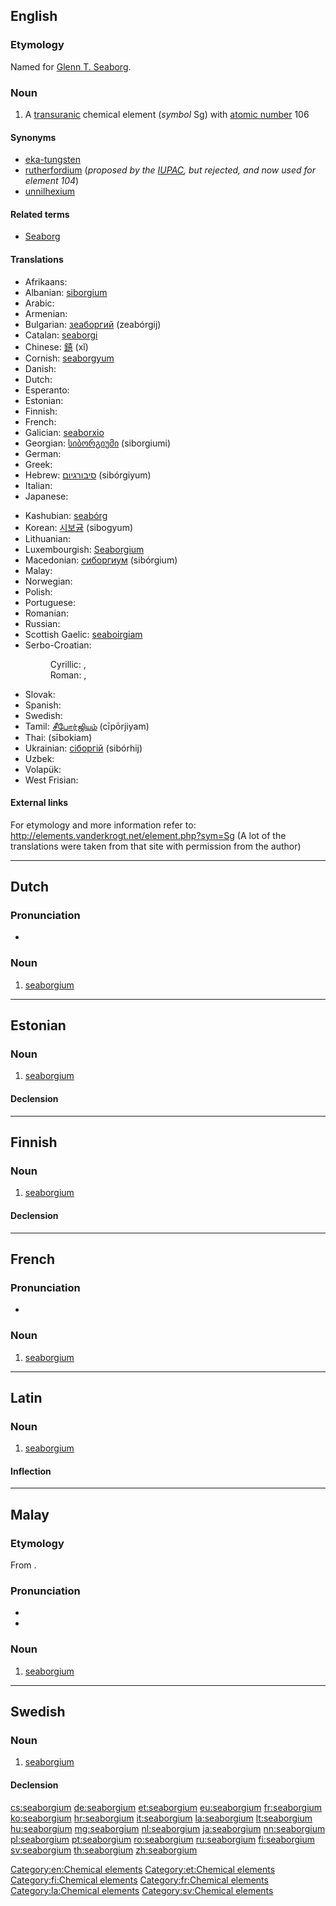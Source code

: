{{also|Seaborgium}}
==English==

{{elements|Sg|dubnium|Db|bohrium|Bh}}

===Etymology===
Named for [[w:Glenn T. Seaborg|Glenn T. Seaborg]].

===Noun===
{{en-noun|-}}
{{wikipedia}}

# A [[transuranic]] chemical element (''symbol'' Sg) with [[atomic number]] 106

====Synonyms====
* [[eka-tungsten]] {{qualifier|used before the element was discovered}}
* [[rutherfordium]] (''proposed by the [[w:IUPAC|IUPAC]], but rejected, and now used for element 104'')
* [[unnilhexium]] {{qualifier|used before the element was officially named}}

====Related terms====
* [[w:Glenn T. Seaborg|Seaborg]]

====Translations====
{{trans-top|chemical element with atomic number 106}}
* Afrikaans: {{t-|af|seaborgium}}
* Albanian: [[siborgium]]
* Arabic: {{t-|ar|سيبورجيوم|m|tr=sibórgiyum}}
* Armenian: {{t-|hy|սիբորգիում|tr=siborgium}}
* Bulgarian: [[зеаборгий]] (zeabórgij) {{m}}
* Catalan: [[seaborgi]]
* Chinese: [[𨭎]] (xǐ)
* Cornish: [[seaborgyum]]
* Danish: {{t-|da|seaborgium}}
* Dutch: {{t+|nl|seaborgium|n}}
* Esperanto: {{t-|eo|seborgio}}
* Estonian: {{t+|et|seaborgium}}
* Finnish: {{t+|fi|seaborgium}}
* French: {{t+|fr|seaborgium|m}}
* Galician: [[seaborxio]]
* Georgian: [[სიბორგიუმი]] (siborgiumi)
* German: {{t+|de|Seaborgium|n}}
* Greek: {{t-|el|σιμπόργκιο|n|tr=simpórgkio}}
* Hebrew: [[סיבורגיום]] (sibórgiyum)
* Italian: {{t+|it|seaborgio|m}}
* Japanese: {{t+|ja|シーボーギウム|tr=shibōgiumu}}
{{trans-mid}}
* Kashubian: [[seabórg]]
* Korean: [[시보귬]] (sibogyum)
* Lithuanian: {{t+|lt|syborgis}}
* Luxembourgish: [[Seaborgium]]
* Macedonian: [[сиборгиум]] (sibórgium) {{m}}
* Malay: {{t-|ms|seaborgium}}
* Norwegian: {{t-|no|seaborgium}}
* Polish: {{t+|pl|seaborg|m}}
* Portuguese: {{t+|pt|seabórgio|m}}
* Romanian: {{t+|ro|seaborgiu|n}}
* Russian: {{t+|ru|сиборгий|m|tr=sibórgij}}
* Scottish Gaelic: [[seaboirgiam]]
* Serbo-Croatian:
*: Cyrillic: {{t|sh|сиборгиjум}}, {{t-|sh|сеаборгиј|sc=Cyrl}}
*: Roman: {{t|sh|siborgijum|m}}, {{t-|sh|seaborgij}}
* Slovak: {{t-|sk|seaborgium}}
* Spanish: {{t+|es|seaborgio|m}}
* Swedish: {{t+|sv|seaborgium|n}}
* Tamil: [[சீபோர்ஜியம்]] (cīpōrjiyam)
* Thai: {{Thai|[[ชีบอรเกียม]]}} (sībokiam)
* Ukrainian: [[сiборгiй]] (sibórhij) {{m}}
* Uzbek: {{t-|uz|резерфордий|tr=rezerfordiy|sc=Cyrl}}
* Volapük: {{t+|vo|siborgin}}
* West Frisian: {{t-|fy|seaborgium}}
{{trans-bottom}}

====External links====
For etymology and more information refer to:
http://elements.vanderkrogt.net/element.php?sym=Sg
(A lot of the translations were taken from that site with permission from the author)

[[Category:en:Chemical elements]]

----

==Dutch==
{{wikipedia|lang=nl}}
{{elements|Sg|dubnium|Db|bohrium|Bh|lang=nl}}

===Pronunciation===
* {{audio|Nl-seaborgium.ogg|Audio}}

===Noun===
{{nl-noun|n|-|-}}

# [[#English|seaborgium]]

----

==Estonian==

===Noun===
{{et-noun|seaborgiumi|seaborgiumi|par2=seaborgiumit}}

# [[#English|seaborgium]]

====Declension====
{{et-decl-seminar|seaborgium}}
{{et-decl-redel|seaborgium}}

[[Category:et:Chemical elements]]

----

==Finnish==
{{wikipedia|lang=fi}}

===Noun===
{{fi-noun}}

# [[#English|seaborgium]]

====Declension====
{{fi-decl-tuoli|seaborgium|nopl=1|i=0}}

[[Category:fi:Chemical elements]]

----

==French==

===Pronunciation===
* {{IPA|/si.bɔʁ.ɡjɔm/|lang=fr}}

===Noun===
{{fr-noun|m}}

# [[seaborgium#English|seaborgium]]

[[Category:fr:Chemical elements]]

----

==Latin==
{{wikipedia|lang=la}}

===Noun===
{{la-noun|seaborgium|seaborgii|seaborgiī|n|second}}

# [[#English|seaborgium]]

====Inflection====
{{la-decl-2nd-N|seaborgi}}

[[Category:la:Chemical elements]]

----

==Malay==
{{wikipedia|lang=ms}}
{{elements|Sg|hahnium|Db|bohrium|Bh|lang=ms}}

===Etymology===
From {{etyl|en|ms}} {{term|seaborgium|lang=en}}.

===Pronunciation===
* {{IPA|[sibɔ(r)giom]|[sibɔ(r)giəm]|lang=ms}}
* {{rhymes|iom|jom|om|lang=ms}}

===Noun===
{{head|ms|noun}}

# [[#English|seaborgium]] {{gloss|chemical element}}

----

==Swedish==
{{wikipedia|lang=sv}}

===Noun===
{{sv-noun|g=n}}

# [[#English|seaborgium]]

====Declension====
{{sv-noun-unc-irreg-n|2=seaborgiumet}}

[[Category:sv:Chemical elements]]

[[cs:seaborgium]]
[[de:seaborgium]]
[[et:seaborgium]]
[[eu:seaborgium]]
[[fr:seaborgium]]
[[ko:seaborgium]]
[[hr:seaborgium]]
[[it:seaborgium]]
[[la:seaborgium]]
[[lt:seaborgium]]
[[hu:seaborgium]]
[[mg:seaborgium]]
[[nl:seaborgium]]
[[ja:seaborgium]]
[[nn:seaborgium]]
[[pl:seaborgium]]
[[pt:seaborgium]]
[[ro:seaborgium]]
[[ru:seaborgium]]
[[fi:seaborgium]]
[[sv:seaborgium]]
[[th:seaborgium]]
[[zh:seaborgium]]